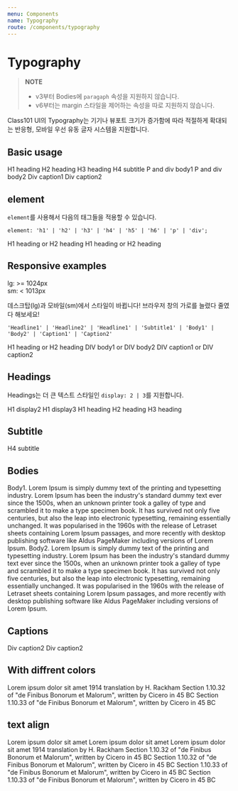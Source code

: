 ```yaml
---
menu: Components
name: Typography
route: /components/typography
---
```



# Typography

> **NOTE**
>
> - v3부터 Bodies에 `paragaph` 속성을 지원하지 않습니다.
> - v6부터는 margin 스타일을 제어하는 속성을 따로 지원하지 않습니다.

Class101 UI의 Typography는 기기나 뷰포트 크기가 증가함에 따라 적절하게 확대되는 반응형, 모바일 우선 유동 글자 시스템을 지원합니다.

## Basic usage

<Playground>
  <Headline1>H1 heading</Headline1>
  <Headline2>H2 heading</Headline2>
  <Headline3>H3 heading</Headline3>
  <Subtitle1>H4 subtitle</Subtitle1>
  <Body1>P and div body1</Body1>
  <Body2>P and div body2</Body2>
  <Caption1>Div caption1</Caption1>
  <Caption2>Div caption2</Caption2>
</Playground>

## element

`element`를 사용해서 다음의 태그들을 적용할 수 있습니다.

```
element: 'h1' | 'h2' | 'h3' | 'h4' | 'h5' | 'h6' | 'p' | 'div';
```

<Playground>
  <Headline1 element="h3">H1 heading or H2 heading</Headline1>
  <Subtitle1 element="h1">H1 heading or H2 heading</Subtitle1>
</Playground>

## Responsive examples

lg: >= 1024px <br />
sm: < 1013px

데스크탑(lg)과 모바일(sm)에서 스타일이 바뀝니다! 브라우저 창의 가로를 늘렸다 줄였다 해보세요!<br/>

```
'Headline1' | 'Headline2' | 'Headline1' | 'Subtitle1' | 'Body1' | 'Body2' | 'Caption1' | 'Caption2'
```

<Playground>
  <Headline1 sm="Headline2">H1 heading or H2 heading</Headline1>
  <Body1 sm="Body2">DIV body1 or DIV body2</Body1>
  <Caption1 sm="Caption2">DIV caption1 or DIV caption2</Caption1>
</Playground>

## Headings

Headings는 더 큰 텍스트 스타일인 `display: 2 | 3`를 지원합니다.

<PropsTable of={Headline1} />

<Playground>
  <Headline1 display={2}>H1 display2</Headline1>
  <Headline1 display={3}>H1 display3</Headline1>
  <Headline1>H1 heading</Headline1>
  <Headline2>H2 heading</Headline2>
  <Headline3>H3 heading</Headline3>
</Playground>

## Subtitle

<PropsTable of={Subtitle1} />

<Playground>
  <Subtitle1>H4 subtitle</Subtitle1>
</Playground>

## Bodies

<PropsTable of={Body1} />

<Playground>
  <Body1>
    Body1. Lorem Ipsum is simply dummy text of the printing and typesetting industry. Lorem Ipsum has been the
    industry's standard dummy text ever since the 1500s, when an unknown printer took a galley of type and scrambled it
    to make a type specimen book. It has survived not only five centuries, but also the leap into electronic
    typesetting, remaining essentially unchanged. It was popularised in the 1960s with the release of Letraset sheets
    containing Lorem Ipsum passages, and more recently with desktop publishing software like Aldus PageMaker including
    versions of Lorem Ipsum.
  </Body1>
  <Body2>
    Body2. Lorem Ipsum is simply dummy text of the printing and typesetting industry. Lorem Ipsum has been the
    industry's standard dummy text ever since the 1500s, when an unknown printer took a galley of type and scrambled it
    to make a type specimen book. It has survived not only five centuries, but also the leap into electronic
    typesetting, remaining essentially unchanged. It was popularised in the 1960s with the release of Letraset sheets
    containing Lorem Ipsum passages, and more recently with desktop publishing software like Aldus PageMaker including
    versions of Lorem Ipsum.
  </Body2>
</Playground>

## Captions

<PropsTable of={Caption1} />

<Playground>
  <Caption1>Div caption2</Caption1>
  <Caption2>Div caption2</Caption2>
</Playground>

## With diffrent colors

<Playground>
  <Headline1 color="orange">Lorem ipsum dolor sit amet</Headline1>
  <Subtitle1 color="red">1914 translation by H. Rackham</Subtitle1>
  <Body1 color="green">Section 1.10.32 of "de Finibus Bonorum et Malorum", written by Cicero in 45 BC</Body1>
  <Caption1 color="pink">Section 1.10.33 of "de Finibus Bonorum et Malorum", written by Cicero in 45 BC</Caption1>
</Playground>

## text align

<Playground>
  <Headline1 textAlign={'center'}>Lorem ipsum dolor sit amet</Headline1>
  <Headline2 textAlign={'center'}>Lorem ipsum dolor sit amet</Headline2>
  <Headline3 textAlign={'center'}>Lorem ipsum dolor sit amet</Headline3>
  <Subtitle1 textAlign={'center'}>1914 translation by H. Rackham</Subtitle1>
  <Body1 textAlign={'center'}>Section 1.10.32 of "de Finibus Bonorum et Malorum", written by Cicero in 45 BC</Body1>
  <Body2 textAlign={'center'}>Section 1.10.32 of "de Finibus Bonorum et Malorum", written by Cicero in 45 BC</Body2>
  <Caption1 textAlign={'center'}>
    Section 1.10.33 of "de Finibus Bonorum et Malorum", written by Cicero in 45 BC
  </Caption1>
  <Caption2 textAlign={'center'}>
    Section 1.10.33 of "de Finibus Bonorum et Malorum", written by Cicero in 45 BC
  </Caption2>
</Playground>
